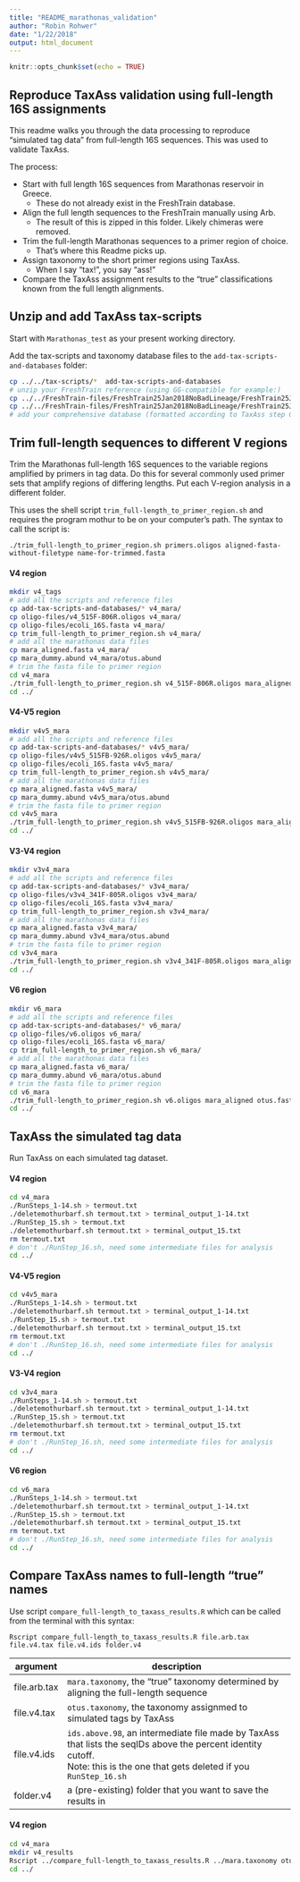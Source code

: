 ```yaml
---
title: "README_marathonas_validation"
author: "Robin Rohwer"
date: "1/22/2018"
output: html_document
---
```


```r
knitr::opts_chunk$set(echo = TRUE)
```



## Reproduce TaxAss validation using full-length 16S assignments

This readme walks you through the data processing to reproduce "simulated 
tag data" from full-length 16S sequences. This was used to validate TaxAss.

The process:  

* Start with full length 16S sequences from Marathonas reservoir in Greece.   
    * These do not already exist in the FreshTrain database.  
* Align the full length sequences to the FreshTrain manually using Arb.   
    * The result of this is zipped in this folder. Likely chimeras were removed.  
* Trim the full-length Marathonas sequences to a primer region of choice.   
    * That's where this Readme picks up.  
* Assign taxonomy to the short primer regions using TaxAss.  
    * When I say "tax!", you say "ass!"  
* Compare the TaxAss assignment results to the "true" classifications known 
from the full length alignments.




## Unzip and add TaxAss tax-scripts  

Start with `Marathonas_test` as your present working directory.  

Add the tax-scripts and taxonomy database files to the `add-tax-scripts-and-databases` folder:  

```bash
cp ../../tax-scripts/*  add-tax-scripts-and-databases
# unzip your FreshTrain reference (using GG-compatible for example:)
cp ../../FreshTrain-files/FreshTrain25Jan2018NoBadLineage/FreshTrain25Jan2018NoBadLineage.fasta add-tax-scripts-and-databases/custom.fasta
cp ../../FreshTrain-files/FreshTrain25Jan2018NoBadLineage/FreshTrain25Jan2018NoBadLineage.taxonomy  add-tax-scripts-and-databases/custom.taxonomy
# add your comprehensive database (formatted according to TaxAss step 0, named general.fasta and general.taxonomy)
```  




## Trim full-length sequences to different V regions  

Trim the Marathonas full-length 16S sequences to the variable regions amplified by primers in tag data. Do this for several commonly used primer sets that amplify regions of differing lengths. Put
each V-region analysis in a different folder.

This uses the shell script `trim_full-length_to_primer_region.sh` and requires the program mothur to be on your computer's path. The syntax to call the script is:  
```
./trim_full-length_to_primer_region.sh primers.oligos aligned-fasta-without-filetype name-for-trimmed.fasta
```

#### V4 region
```bash
mkdir v4_tags
# add all the scripts and reference files
cp add-tax-scripts-and-databases/* v4_mara/
cp oligo-files/v4_515F-806R.oligos v4_mara/
cp oligo-files/ecoli_16S.fasta v4_mara/
cp trim_full-length_to_primer_region.sh v4_mara/
# add all the marathonas data files
cp mara_aligned.fasta v4_mara/
cp mara_dummy.abund v4_mara/otus.abund
# trim the fasta file to primer region
cd v4_mara
./trim_full-length_to_primer_region.sh v4_515F-806R.oligos mara_aligned otus.fasta
cd ../
```

#### V4-V5 region
```bash
mkdir v4v5_mara
# add all the scripts and reference files
cp add-tax-scripts-and-databases/* v4v5_mara/
cp oligo-files/v4v5_515FB-926R.oligos v4v5_mara/
cp oligo-files/ecoli_16S.fasta v4v5_mara/
cp trim_full-length_to_primer_region.sh v4v5_mara/
# add all the marathonas data files
cp mara_aligned.fasta v4v5_mara/
cp mara_dummy.abund v4v5_mara/otus.abund
# trim the fasta file to primer region
cd v4v5_mara
./trim_full-length_to_primer_region.sh v4v5_515FB-926R.oligos mara_aligned otus.fasta
cd ../
```

#### V3-V4 region
```bash
mkdir v3v4_mara
# add all the scripts and reference files
cp add-tax-scripts-and-databases/* v3v4_mara/
cp oligo-files/v3v4_341F-805R.oligos v3v4_mara/
cp oligo-files/ecoli_16S.fasta v3v4_mara/
cp trim_full-length_to_primer_region.sh v3v4_mara/
# add all the marathonas data files
cp mara_aligned.fasta v3v4_mara/
cp mara_dummy.abund v3v4_mara/otus.abund
# trim the fasta file to primer region
cd v3v4_mara
./trim_full-length_to_primer_region.sh v3v4_341F-805R.oligos mara_aligned otus.fasta
cd ../
```

#### V6 region
```bash
mkdir v6_mara
# add all the scripts and reference files
cp add-tax-scripts-and-databases/* v6_mara/
cp oligo-files/v6.oligos v6_mara/
cp oligo-files/ecoli_16S.fasta v6_mara/
cp trim_full-length_to_primer_region.sh v6_mara/
# add all the marathonas data files
cp mara_aligned.fasta v6_mara/
cp mara_dummy.abund v6_mara/otus.abund
# trim the fasta file to primer region
cd v6_mara
./trim_full-length_to_primer_region.sh v6.oligos mara_aligned otus.fasta
cd ../
```




## TaxAss the simulated tag data  

Run TaxAss on each simulated tag dataset. 

#### V4 region
```bash
cd v4_mara
./RunSteps_1-14.sh > termout.txt
./deletemothurbarf.sh termout.txt > terminal_output_1-14.txt
./RunStep_15.sh > termout.txt
./deletemothurbarf.sh termout.txt > terminal_output_15.txt
rm termout.txt
# don't ./RunStep_16.sh, need some intermediate files for analysis
cd ../
```

#### V4-V5 region
```bash
cd v4v5_mara
./RunSteps_1-14.sh > termout.txt
./deletemothurbarf.sh termout.txt > terminal_output_1-14.txt
./RunStep_15.sh > termout.txt
./deletemothurbarf.sh termout.txt > terminal_output_15.txt
rm termout.txt
# don't ./RunStep_16.sh, need some intermediate files for analysis
cd ../
```

#### V3-V4 region
```bash
cd v3v4_mara
./RunSteps_1-14.sh > termout.txt
./deletemothurbarf.sh termout.txt > terminal_output_1-14.txt
./RunStep_15.sh > termout.txt
./deletemothurbarf.sh termout.txt > terminal_output_15.txt
rm termout.txt
# don't ./RunStep_16.sh, need some intermediate files for analysis
cd ../
```

#### V6 region
```bash
cd v6_mara
./RunSteps_1-14.sh > termout.txt
./deletemothurbarf.sh termout.txt > terminal_output_1-14.txt
./RunStep_15.sh > termout.txt
./deletemothurbarf.sh termout.txt > terminal_output_15.txt
rm termout.txt
# don't ./RunStep_16.sh, need some intermediate files for analysis
cd ../
```




## Compare TaxAss names to full-length "true" names  

Use script `compare_full-length_to_taxass_results.R` which can be called from the 
terminal with this syntax:  
```
Rscript compare_full-length_to_taxass_results.R file.arb.tax file.v4.tax file.v4.ids folder.v4
```

argument       | description
---------------|-----------------------------------------------------------------
file.arb.tax   | `mara.taxonomy`, the "true" taxonomy determined by aligning the full-length sequence  
file.v4.tax    | `otus.taxonomy`, the taxonomy assignmed to simulated tags by TaxAss
file.v4.ids    | `ids.above.98`, an intermediate file made by TaxAss that lists the seqIDs above the percent identity cutoff.<br>Note: this is the one that gets deleted if you `RunStep_16.sh`  
folder.v4      | a (pre-existing) folder that you want to save the results in  




#### V4 region
```bash
cd v4_mara
mkdir v4_results
Rscript ../compare_full-length_to_taxass_results.R ../mara.taxonomy otus.98.80.80.taxonomy ids.above.98 v4_results
cd ../
```




